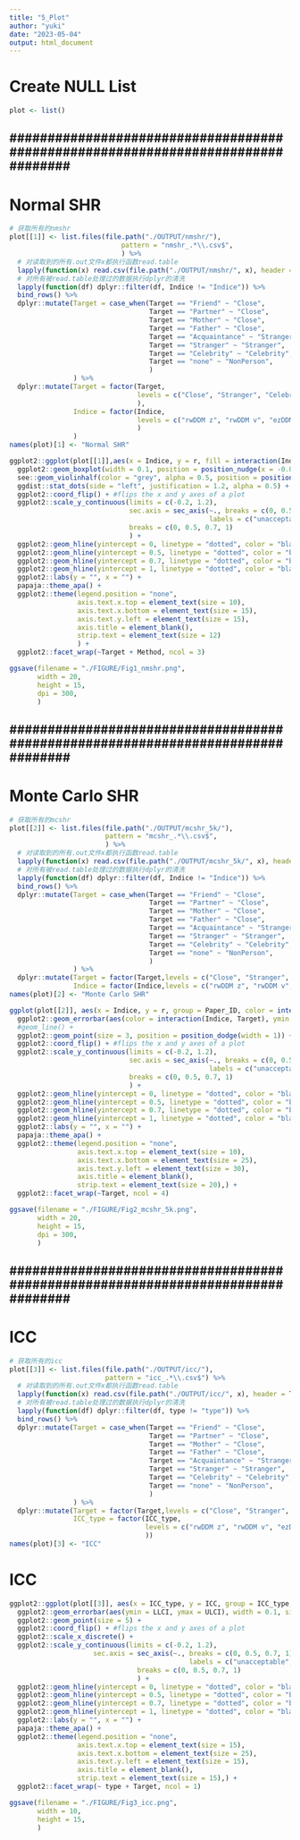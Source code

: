 ```yaml
---
title: "5_Plot"
author: "yuki"
date: "2023-05-04"
output: html_document
---
```

# Create NULL List
```r
plot <- list()
```


################################################################################
--------------------------------------------------------------------------------
################################################################################


# Normal SHR
```r
# 获取所有的nmshr
plot[[1]] <- list.files(file.path("./OUTPUT/nmshr/"),
                            pattern = "nmshr_.*\\.csv$",
                            ) %>%
  # 对读取到的所有.out文件x都执行函数read.table
  lapply(function(x) read.csv(file.path("./OUTPUT/nmshr/", x), header = TRUE)) %>% # nolint
  # 对所有被read.table处理过的数据执行dplyr的清洗
  lapply(function(df) dplyr::filter(df, Indice != "Indice")) %>%
  bind_rows() %>%
  dplyr::mutate(Target = case_when(Target == "Friend" ~ "Close",
                                   Target == "Partner" ~ "Close",
                                   Target == "Mother" ~ "Close",
                                   Target == "Father" ~ "Close",
                                   Target == "Acquaintance" ~ "Stranger",
                                   Target == "Stranger" ~ "Stranger",
                                   Target == "Celebrity" ~ "Celebrity",
                                   Target == "none" ~ "NonPerson",
                                   )
                ) %>%
  dplyr::mutate(Target = factor(Target,
                                levels = c("Close", "Stranger", "Celebrity", "NonPerson"), # nolint
                                ),
                Indice = factor(Indice,
                                levels = c("rwDDM z", "rwDDM v", "ezDDM z", "ezDDM v", "Efficiency", "d Prime", "ACC", "RT") # nolint
                                )
                )
names(plot)[1] <- "Normal SHR"
```

```r
ggplot2::ggplot(plot[[1]],aes(x = Indice, y = r, fill = interaction(Indice, Target))) + 
  ggplot2::geom_boxplot(width = 0.1, position = position_nudge(x = -0.05), color = "grey", alpha = 0.5, outlier.color = NA,) +  
  see::geom_violinhalf(color = "grey", alpha = 0.5, position = position_nudge(x = 0.1)) + 
  ggdist::stat_dots(side = "left", justification = 1.2, alpha = 0.5) +
  ggplot2::coord_flip() + #flips the x and y axes of a plot
  ggplot2::scale_y_continuous(limits = c(-0.2, 1.2),
                              sec.axis = sec_axis(~., breaks = c(0, 0.5, 0.7, 1),
                                                  labels = c("unacceptable", "poor", "acceptable", "excellent")),
                              breaks = c(0, 0.5, 0.7, 1)
                              ) +
  ggplot2::geom_hline(yintercept = 0, linetype = "dotted", color = "black", size = 1, alpha = 0.5) + 
  ggplot2::geom_hline(yintercept = 0.5, linetype = "dotted", color = "black", size = 1, alpha = 0.5) + 
  ggplot2::geom_hline(yintercept = 0.7, linetype = "dotted", color = "black", size = 1, alpha = 0.5) + 
  ggplot2::geom_hline(yintercept = 1, linetype = "dotted", color = "black", size = 1, alpha = 0.5) + 
  ggplot2::labs(y = "", x = "") +
  papaja::theme_apa() +
  ggplot2::theme(legend.position = "none",
                 axis.text.x.top = element_text(size = 10), 
                 axis.text.x.bottom = element_text(size = 15),
                 axis.text.y.left = element_text(size = 15),
                 axis.title = element_blank(),
                 strip.text = element_text(size = 12)
                 ) +
  ggplot2::facet_wrap(~Target + Method, ncol = 3)

ggsave(filename = "./FIGURE/Fig1_nmshr.png",
       width = 20,
       height = 15,
       dpi = 300,
       )
```


################################################################################
--------------------------------------------------------------------------------
################################################################################


# Monte Carlo SHR
```r
# 获取所有的mcshr
plot[[2]] <- list.files(file.path("./OUTPUT/mcshr_5k/"),
                        pattern = "mcshr_.*\\.csv$",
                        ) %>%
  # 对读取到的所有.out文件x都执行函数read.table
  lapply(function(x) read.csv(file.path("./OUTPUT/mcshr_5k/", x), header = TRUE)) %>% # nolint
  # 对所有被read.table处理过的数据执行dplyr的清洗
  lapply(function(df) dplyr::filter(df, Indice != "Indice")) %>%
  bind_rows() %>%
  dplyr::mutate(Target = case_when(Target == "Friend" ~ "Close",
                                   Target == "Partner" ~ "Close",
                                   Target == "Mother" ~ "Close",
                                   Target == "Father" ~ "Close",
                                   Target == "Acquaintance" ~ "Stranger",
                                   Target == "Stranger" ~ "Stranger",
                                   Target == "Celebrity" ~ "Celebrity",
                                   Target == "none" ~ "NonPerson",
                                   )
                ) %>%
  dplyr::mutate(Target = factor(Target,levels = c("Close", "Stranger", "Celebrity", "NonPerson")),
                Indice = factor(Indice,levels = c("rwDDM z", "rwDDM v", "ezDDM z", "ezDDM v", "Efficiency", "d Prime", "ACC", "RT")))
names(plot)[2] <- "Monte Carlo SHR"
```

```r
ggplot(plot[[2]], aes(x = Indice, y = r, group = Paper_ID, color = interaction(Indice, Target))) + # nolint
  ggplot2::geom_errorbar(aes(color = interaction(Indice, Target), ymin = LLCI, ymax = ULCI), width = 0.1, size = 1, position = position_dodge(width = 1)) + # nolint
  #geom_line() +
  ggplot2::geom_point(size = 3, position = position_dodge(width = 1)) +
  ggplot2::coord_flip() + #flips the x and y axes of a plot
  ggplot2::scale_y_continuous(limits = c(-0.2, 1.2),
                              sec.axis = sec_axis(~., breaks = c(0, 0.5, 0.7, 1),
                                                  labels = c("unacceptable", "poor", "acceptable", "excellent")), # nolint
                              breaks = c(0, 0.5, 0.7, 1)
                              ) +
  ggplot2::geom_hline(yintercept = 0, linetype = "dotted", color = "black", size = 1, alpha = 0.5) + # nolint
  ggplot2::geom_hline(yintercept = 0.5, linetype = "dotted", color = "black", size = 1, alpha = 0.5) + # nolint
  ggplot2::geom_hline(yintercept = 0.7, linetype = "dotted", color = "black", size = 1, alpha = 0.5) + # nolint
  ggplot2::geom_hline(yintercept = 1, linetype = "dotted", color = "black", size = 1, alpha = 0.5) + # nolint
  ggplot2::labs(y = "", x = "") +
  papaja::theme_apa() +
  ggplot2::theme(legend.position = "none",
                 axis.text.x.top = element_text(size = 10), 
                 axis.text.x.bottom = element_text(size = 25),
                 axis.text.y.left = element_text(size = 30),
                 axis.title = element_blank(),
                 strip.text = element_text(size = 20),) +
  ggplot2::facet_wrap(~Target, ncol = 4)

ggsave(filename = "./FIGURE/Fig2_mcshr_5k.png",
       width = 20,
       height = 15,
       dpi = 300,
       )
```


################################################################################
--------------------------------------------------------------------------------
################################################################################


# ICC
```r
# 获取所有的icc
plot[[3]] <- list.files(file.path("./OUTPUT/icc/"),
                        pattern = "icc_.*\\.csv$") %>%
  # 对读取到的所有.out文件x都执行函数read.table
  lapply(function(x) read.csv(file.path("./OUTPUT/icc/", x), header = TRUE)) %>% # nolint
  # 对所有被read.table处理过的数据执行dplyr的清洗
  lapply(function(df) dplyr::filter(df, type != "type")) %>%
  bind_rows() %>%
  dplyr::mutate(Target = case_when(Target == "Friend" ~ "Close",
                                   Target == "Partner" ~ "Close",
                                   Target == "Mother" ~ "Close",
                                   Target == "Father" ~ "Close",
                                   Target == "Acquaintance" ~ "Stranger",
                                   Target == "Stranger" ~ "Stranger",
                                   Target == "Celebrity" ~ "Celebrity",
                                   Target == "none" ~ "NonPerson",
                                   )
                ) %>%
  dplyr::mutate(Target = factor(Target,levels = c("Close", "Stranger", "Celebrity", "NonPerson")),
                ICC_type = factor(ICC_type,
                                  levels = c("rwDDM z", "rwDDM v", "ezDDM z", "ezDDM v", "Efficiency", "d Prime", "ACC", "RT") 
                                  ))
names(plot)[3] <- "ICC"
```

# ICC
```r
ggplot2::ggplot(plot[[3]], aes(x = ICC_type, y = ICC, group = ICC_type, color = interaction(ICC_type, Target))) + # nolint
  ggplot2::geom_errorbar(aes(ymin = LLCI, ymax = ULCI), width = 0.1, size = 2) +
  ggplot2::geom_point(size = 5) +
  ggplot2::coord_flip() + #flips the x and y axes of a plot
  ggplot2::scale_x_discrete() +
  ggplot2::scale_y_continuous(limits = c(-0.2, 1.2),
                     sec.axis = sec_axis(~., breaks = c(0, 0.5, 0.7, 1),
                                             labels = c("unacceptable", "poor", "acceptable", "excellent")), # nolint
                                breaks = c(0, 0.5, 0.7, 1)
                                ) +
  ggplot2::geom_hline(yintercept = 0, linetype = "dotted", color = "black", size = 1, alpha = 0.5) + # nolint
  ggplot2::geom_hline(yintercept = 0.5, linetype = "dotted", color = "black", size = 1, alpha = 0.5) + # nolint
  ggplot2::geom_hline(yintercept = 0.7, linetype = "dotted", color = "black", size = 1, alpha = 0.5) + # nolint
  ggplot2::geom_hline(yintercept = 1, linetype = "dotted", color = "black", size = 1, alpha = 0.5) + # nolint
  ggplot2::labs(y = "", x = "") +
  papaja::theme_apa() +
  ggplot2::theme(legend.position = "none",
                 axis.text.x.top = element_text(size = 15), 
                 axis.text.x.bottom = element_text(size = 25),
                 axis.text.y.left = element_text(size = 15),
                 axis.title = element_blank(),
                 strip.text = element_text(size = 15),) +
  ggplot2::facet_wrap(~ type + Target, ncol = 1)

ggsave(filename = "./FIGURE/Fig3_icc.png",
       width = 10,
       height = 15,
       )
```